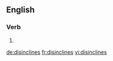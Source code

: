==English==

===Verb===
{{head|en|verb form}}

# {{en-third-person singular of|disincline}}

[[de:disinclines]]
[[fr:disinclines]]
[[vi:disinclines]]